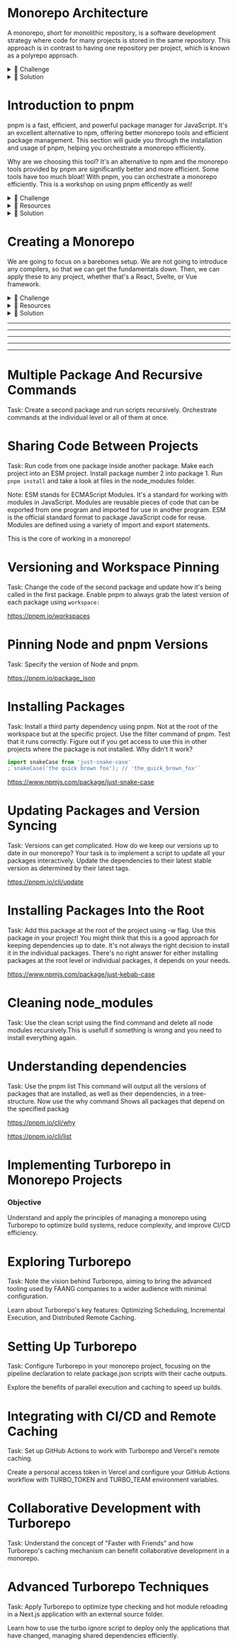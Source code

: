 # Monorepo Architecture

A monorepo, short for monolithic repository, is a software development strategy where code for many projects is stored in the same repository. This approach is in contrast to having one repository per project, which is known as a polyrepo approach.

<details>
<summary>💪 Challenge</summary>

Try to answer these questions based on your understanding of monorepos and code organization.

1. What are some potential benefits of orchestrating a monorepo? Think about aspects like code sharing, dependency management, and project synchronization.

2. What advantages might you gain from organizing your code into small, independent, and self-contained components with well-defined boundaries and interfaces? Consider factors like modularity, code maintainability, and testing.

</details>

<details>
<summary>🌱 Solution</summary>

### Scaling a Codebase

When it comes to scaling a codebase, companies face a crucial decision. They can either break their codebase into smaller, separate repositories (a strategy known as polyrepo), or they can consolidate their codebase into a single repository (a strategy known as monorepo).

### Polyrepo Strategy

![](../resources/images/001-polyrepo-strategy.png)

In a polyrepo approach, each application or service is maintained in its own separate repository. For instance, your main application would reside in one repository, while any shared services or libraries it uses, such as authentication or design systems, are stored in their respective repositories. These shared components are typically published to a package manager like NPM, allowing them to be easily included and updated across various projects.

> In simple terms, a polyrepo approach means using a separate repository for each team, application, or project, with each one having its own build process.

### Monorepo Strategy

![](../resources/images/002-monorepo-stratery.png)

A monorepo is a single repository that houses the code for multiple projects. These projects are distinct yet interconnected, and they often include related JavaScript or TypeScript packages. The projects within a monorepo can range from low-level utilities to high-level web user interfaces.

> The only difference is where you put your code. It’s probably a good idea to organize your code into small independent and self-contained components with well-defined boundaries and interfaces.

### Monorepo vs Monolith Clarified

A common misconception is that a monorepo and a monolithic application are the same. However, they differ significantly in structure. A monolithic application is essentially one large codebase that encompasses all its projects and components. On the other hand, a monorepo serves as a single repository that contains multiple, independent projects. This setup supports a modular approach to development, allowing each project to be developed separately yet still under the umbrella of a single version control system.

</details>

# Introduction to pnpm

pnpm is a fast, efficient, and powerful package manager for JavaScript. It's an excellent alternative to npm, offering better monorepo tools and efficient package management. This section will guide you through the installation and usage of pnpm, helping you orchestrate a monorepo efficiently.

Why are we choosing this tool? It's an alternative to npm and the monorepo tools provided by pnpm are significantly better and more efficient. Some tools have too much bloat! With pnpm, you can orchestrate a monorepo efficiently. This is a workshop on using pnpm efficently as well!

<details>
<summary>💪 Challenge</summary>

1. Your task is to install pnpm. To verify your installation, check the version of pnpm installed. It should be `9` or the latest version. Can you complete this challenge?

</details>

<details>
<summary>🧰 Resources</summary>

- [Motivation behind pnpm](https://pnpm.io/motivation)
- [Feature comparison between npm, yarn, and pnpm](https://pnpm.io/feature-comparison)
- [Installation guide for pnpm](https://pnpm.io/installation)

</details>

<details>

<summary>🌱 Solution</summary>
To install pnpm, use the following command:

```bash
brew install pnpm
```

After installation, ensure that you're using pnpm `9` or the latest version. You can do this by checking the installed version of pnpm:

```bash
pnpm --version
```

The output should be `9.0.6` or a later version.

```bash
9.0.6
```

</details>

# Creating a Monorepo

We are going to focus on a barebones setup. We are not going to introduce any compilers, so that we can get the fundamentals down. Then, we can apply these to any project, whether that's a React, Svelte, or Vue framework.

<details>
<summary>💪 Challenge</summary>

1. Create package.json files and folders following the monorepo structure off `apps` and `packages`. Create a `pnpm-workspace.yaml` outlining where pnpm will look for submodules of our monorepo.

2. Task: Update the package `package.json`. Create a script to run a JavaScript file. Run the script at the root of the project.

</details>

<details>
<summary>🧰 Resources</summary>

https://pnpm.io/workspaces
https://pnpm.io/cli/init

</details>

<details>
<summary>🌱 Solution</summary>
Let's start by creating an empty folder. Navigate to the desired location and run the command `mkdir monorepo-forest` to create a new folder.

Next, navigate into the newly created folder using `cd project-name`. Now, initialize a new project with `pnpm init`. This command will create a `package.json` file in your project directory. This file is crucial as it manages the project's dependencies and scripts.

Next, cratea folder named `packages`

</details>

---

---

---

---

---

# Multiple Package And Recursive Commands

Task: Create a second package and run scripts recursively. Orchestrate commands at the individual level or all of them at once.

# Sharing Code Between Projects

Task: Run code from one package inside another package. Make each project into an ESM project. Install package number 2 into package 1. Run `pnpm install` and take a look at files in the node_modules folder.

Note: ESM stands for ECMAScript Modules. It's a standard for working with modules in JavaScript. Modules are reusable pieces of code that can be exported from one program and imported for use in another program. ESM is the official standard format to package JavaScript code for reuse. Modules are defined using a variety of import and export statements.

This is the core of working in a monorepo!

# Versioning and Workspace Pinning

Task: Change the code of the second package and update how it's being called in the first package. Enable pnpm to always grab the latest version of each package using `workspace:`

https://pnpm.io/workspaces

# Pinning Node and pnpm Versions

Task: Specify the version of Node and pnpm.

https://pnpm.io/package_json

# Installing Packages

Task: Install a third party dependency using pnpm. Not at the root of the workspace but at the specific project. Use the filter command of pnpm. Test that it runs correctly. Figure out if you get access to use this in other projects where the package is not installed. Why didn't it work?

```js
import snakeCase from 'just-snake-case'
;`snakeCase('the quick brown fox'); // 'the_quick_brown_fox'`
```

https://www.npmjs.com/package/just-snake-case

# Updating Packages and Version Syncing

Task: Versions can get complicated. How do we keep our versions up to date in our monorepo? Your task is to implement a script to update all your packages interactively. Update the dependencies to their latest stable version as determined by their latest tags.

https://pnpm.io/cli/update

# Installing Packages Into the Root

Task: Add this package at the root of the project using -w flag. Use this package in your project! You might think that this is a good approach for keeping dependencies up to date. It's not always the right decision to install it in the individual packages. There's no right answer for either installing packages at the root level or individual packages, it depends on your needs.

https://www.npmjs.com/package/just-kebab-case

# Cleaning node_modules

Task: Use the clean script using the find command and delete all node modules recursively.This is usefull if something is wrong and you need to install everything again.

# Understanding dependencies

Task: Use the pnpm list This command will output all the versions of packages that are installed, as well as their dependencies, in a tree-structure. Now use the why command Shows all packages that depend on the specified packag

https://pnpm.io/cli/why

https://pnpm.io/cli/list

# Implementing Turborepo in Monorepo Projects

### Objective

Understand and apply the principles of managing a monorepo using Turborepo to optimize build systems, reduce complexity, and improve CI/CD efficiency.

# Exploring Turborepo

Task: Note the vision behind Turborepo, aiming to bring the advanced tooling used by FAANG companies to a wider audience with minimal configuration.

Learn about Turborepo's key features: Optimizing Scheduling, Incremental Execution, and Distributed Remote Caching.

# Setting Up Turborepo

Task: Configure Turborepo in your monorepo project, focusing on the pipeline declaration to relate package.json scripts with their cache outputs.

Explore the benefits of parallel execution and caching to speed up builds.

# Integrating with CI/CD and Remote Caching

Task: Set up GitHub Actions to work with Turborepo and Vercel's remote caching.

Create a personal access token in Vercel and configure your GitHub Actions workflow with TURBO_TOKEN and TURBO_TEAM environment variables.

# Collaborative Development with Turborepo

Task: Understand the concept of "Faster with Friends" and how Turborepo's caching mechanism can benefit collaborative development in a monorepo.

# Advanced Turborepo Techniques

Task: Apply Turborepo to optimize type checking and hot module reloading in a Next.js application with an external source folder.

Learn how to use the turbo ignore script to deploy only the applications that have changed, managing shared dependencies efficiently.
